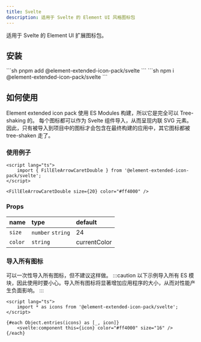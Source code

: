 ```yaml
---
title: Svelte
description: 适用于 Svelte 的 Element UI 风格图标包
---
```


适用于 Svelte 的 Element UI 扩展图标包。

## 安装

<Tabs>
<TabItem label="pnpm">
```sh
pnpm add @element-extended-icon-pack/svelte
```
</TabItem>
<TabItem label="npm">
```sh
npm i @element-extended-icon-pack/svelte
```
</TabItem>
</Tabs>

## 如何使用
Element extended icon pack 使用 ES Modules 构建，所以它是完全可以 Tree-shaking 的。
每个图标都可以作为 Svelte 组件导入，从而呈现内联 SVG 元素。因此，只有被导入到项目中的图标才会包含在最终构建的应用中，其它图标都被 tree-shaken 走了。

### 使用例子
```svelte
<script lang="ts">
	import { FillEleArrowCaretDouble } from '@element-extended-icon-pack/svelte';
</script>

<FillEleArrowCaretDouble size={20} color="#ff4000" />
```

### Props
| name | type | default |
| :-----| :---- | :---- |
| `size` | `number` `string` | 24 |
| `color` | `string` | currentColor |

### 导入所有图标
可以一次性导入所有图标，但不建议这样做。
:::caution
以下示例导入所有 ES 模块，因此使用时要小心。导入所有图标将显著增加应用程序的大小，从而对性能产生负面影响。
:::

```svelte
<script lang="ts">
	import * as icons from '@element-extended-icon-pack/svelte';
</script>

{#each Object.entries(icons) as [_, icon]}
	<svelte:component this={icon} color="#ff4000" size="16" />
{/each}
```